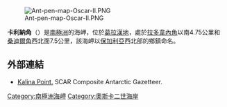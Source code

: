 [[Image:Ant-pen-map-Oscar-II.PNG|thumb]]

'''卡利納角'''（{{lang-bg|нос Калина}}）是[[南極洲|南極洲]]的海岬，位於[[葛拉漢地|葛拉漢地]]，處於[[拉多韋內角|拉多韋內角]]以南4.75公里和[[桑迪爾角|桑迪爾角]]西北面7.5公里，該海岬以[[保加利亞|保加利亞]]西北部的鄉鎮命名。

{{coord|65|27|56|S|62|04|44|W|display=title}}

==外部連結==
* [https://data.aad.gov.au/aadc/gaz/scar/display_name.cfm?gaz_id=137545 Kalina Point.] {{Wayback|url=https://data.aad.gov.au/aadc/gaz/scar/display_name.cfm?gaz_id=137545 |date=20170922101159 }} SCAR Composite Antarctic Gazetteer.

{{DEFAULTSORT:Kalina Point}}
[[Category:南極洲海岬|Category:南極洲海岬]]
[[Category:奧斯卡二世海岸|Category:奧斯卡二世海岸]]


{{OscarIICoast-geo-stub}}